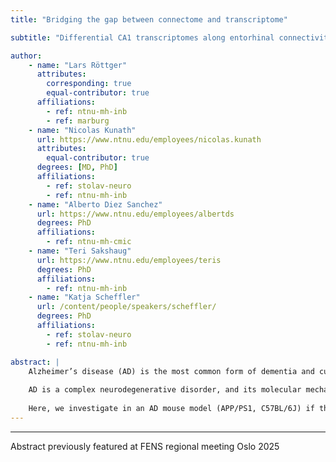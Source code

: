```yaml
---
title: "Bridging the gap between connectome and transcriptome"

subtitle: "Differential CA1 transcriptomes along entorhinal connectivity in APP/PS1 mice to inform AD progression"

author:
    - name: "Lars Röttger"
      attributes:
        corresponding: true
        equal-contributor: true
      affiliations:
        - ref: ntnu-mh-inb
        - ref: marburg
    - name: "Nicolas Kunath"
      url: https://www.ntnu.edu/employees/nicolas.kunath
      attributes:
        equal-contributor: true
      degrees: [MD, PhD]
      affiliations:
        - ref: stolav-neuro
        - ref: ntnu-mh-inb
    - name: "Alberto Diez Sanchez"
      url: https://www.ntnu.edu/employees/albertds
      degrees: PhD
      affiliations:
        - ref: ntnu-mh-cmic
    - name: "Teri Sakshaug"
      url: https://www.ntnu.edu/employees/teris
      degrees: PhD
      affiliations:
        - ref: ntnu-mh-inb
    - name: "Katja Scheffler"
      url: /content/people/speakers/scheffler/
      degrees: PhD
      affiliations:
        - ref: stolav-neuro
        - ref: ntnu-mh-inb

abstract: |
    Alzheimer’s disease (AD) is the most common form of dementia and currently has no definite cure. Early diagnosis is crucial for providing timely support and treatment options to patients and their families. Traditional diagnostic methods rely on a clinical assessment and A-beta- and Tau-isoforms as biomarkers, which at best offer a yes/no answer, but often only a risk assessment. 
    
    AD is a complex neurodegenerative disorder, and its molecular mechanisms across different brain regions and disease stages remain incompletely understood, particularly regarding how neuronal degeneration in one region affects connected areas. AD typically begins with changes in the entorhinal Cortex (EC), one of the first brain regions affected by the accumulation of pathological proteins and neurodegenerative changes. The EC communicates with the CA1 region of the hippocampus via direct connections, with neurons from the lateral EC (LEC) predominantly projecting to the distal region of CA1 (CA1d) and medial EC (MEC) predominantly projecting to the proximal region of CA1 (CA1p). Damage to these neural circuits contributes to early memory impairments. 
    
    Here, we investigate in an AD mouse model (APP/PS1, C57BL/6J) if the transcriptomes of the proximal versus distal CA1 subregion of the hippocampus are differentially altered in wildtype versus transgenic mice. We think that disturbed neuronal integrity and activity in one brain region leads to disturbed transcription in a different brain region connected to the first. A deeper network-based understanding of the disease at a molecular level may lead to the identification of new drug targets, biomarkers, and more precise diagnostic approaches.
---
```


***

:::{.column-margin}
::::{.callout-note appearance="simple"}
Abstract previously featured at FENS regional meeting Oslo 2025
::::
:::

<!-- <object data="poster.pdf" type="application/pdf" width="100%" height="1300">
</object>  -->


